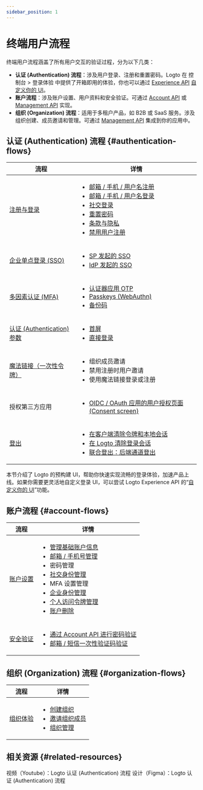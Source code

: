 ```yaml
---
sidebar_position: 1
---
```


# 终端用户流程

终端用户流程涵盖了所有用户交互的验证过程，分为以下几类：

- **认证 (Authentication) 流程**：涉及用户登录、注册和重置密码。Logto 在 <CloudLink to="/sign-in-experience">控制台 > 登录体验</CloudLink> 中提供了开箱即用的体验，你也可以通过 [Experience API](https://openapi.logto.io/group/endpoint-experience) [自定义你的 UI](/customization/bring-your-ui)。
- **账户流程**：涉及账户设置、用户资料和安全验证。可通过 [Account API](https://openapi.logto.io/group/endpoint-account-center) 或 [Management API](https://openapi.logto.io/operation/operation-getuser) 实现。
- **组织 (Organization) 流程**：适用于多租户产品，如 B2B 或 SaaS 服务。涉及组织创建、成员邀请和管理。可通过 [Management API](https://openapi.logto.io/operation/operation-listorganizations) 集成到你的应用中。

## 认证 (Authentication) 流程 \{#authentication-flows}

| 流程                                                                    | 详情                                                                                                                                                                                                                                                                                                                                                                                                                                                                                      |
| ----------------------------------------------------------------------- | ----------------------------------------------------------------------------------------------------------------------------------------------------------------------------------------------------------------------------------------------------------------------------------------------------------------------------------------------------------------------------------------------------------------------------------------------------------------------------------------- |
| [注册与登录](/end-user-flows/sign-up-and-sign-in)                       | <ul><li>[邮箱 / 手机 / 用户名注册](/end-user-flows/sign-up-and-sign-in/sign-up)</li><li>[邮箱 / 手机 / 用户名登录](/end-user-flows/sign-up-and-sign-in/sign-in)</li><li>[社交登录](/end-user-flows/sign-up-and-sign-in/social-sign-in)</li><li>[重置密码](/end-user-flows/sign-up-and-sign-in/reset-password)</li><li>[条款与隐私](/end-user-flows/sign-up-and-sign-in/terms-and-privacy)</li><li>[禁用用户注册](/end-user-flows/sign-up-and-sign-in/disable-user-registration)</li></ul> |
| [企业单点登录 (SSO)](/end-user-flows/enterprise-sso)                    | <ul><li>[SP 发起的 SSO](/end-user-flows/enterprise-sso/sp-initiated-sso)</li><li>[IdP 发起的 SSO](/end-user-flows/enterprise-sso/idp-initiated-sso)</li></ul>                                                                                                                                                                                                                                                                                                                             |
| [多因素认证 (MFA)](/end-user-flows/mfa)                                 | <ul><li>[认证器应用 OTP](/end-user-flows/mfa/authenticator-app-otp)</li><li>[Passkeys (WebAuthn)](/end-user-flows/mfa/webauthn)</li><li>[备份码](/end-user-flows/mfa/backup-codes)</li></ul>                                                                                                                                                                                                                                                                                              |
| [认证 (Authentication) 参数](/end-user-flows/authentication-parameters) | <ul><li>[首屏](/end-user-flows/authentication-parameters/first-screen)</li><li>[直接登录](/end-user-flows/authentication-parameters/direct-sign-in)</li></ul>                                                                                                                                                                                                                                                                                                                             |
| [魔法链接（一次性令牌）](/end-user-flows/one-time-token)                | <ul><li>组织成员邀请</li><li>禁用注册时用户邀请</li><li>使用魔法链接登录或注册</li></ul>                                                                                                                                                                                                                                                                                                                                                                                                  |
| 授权第三方应用                                                          | <ul><li>[OIDC / OAuth 应用的用户授权页面 (Consent screen)](/end-user-flows/consent-screen)</li></ul>                                                                                                                                                                                                                                                                                                                                                                                      |
| [登出](/end-user-flows/sign-out)                                        | <ul><li>[在客户端清除令牌和本地会话](/end-user-flows/sign-out/#clear-tokens-and-local-session-at-the-client-side)</li><li>[在 Logto 清除登录会话](/end-user-flows/sign-out/#clear-sign-in-session-at-logto)</li><li>[联合登出：后端通道登出](/end-user-flows/sign-out/#federated-sign-out-back-channel-logout)</li></ul>                                                                                                                                                                  |

本节介绍了 Logto 的预构建 UI，帮助你快速实现流畅的登录体验，加速产品上线。如果你需要更灵活地自定义登录 UI，可以尝试 Logto Experience API 的“[自定义你的 UI](/customization/bring-your-ui)”功能。

## 账户流程 \{#account-flows}

| 流程                                              | 详情                                                                                                                                                                                                                                                                                                                                                                                                                                                                                                                                                                                                                                                                               |
| ------------------------------------------------- | ---------------------------------------------------------------------------------------------------------------------------------------------------------------------------------------------------------------------------------------------------------------------------------------------------------------------------------------------------------------------------------------------------------------------------------------------------------------------------------------------------------------------------------------------------------------------------------------------------------------------------------------------------------------------------------- |
| [账户设置](/end-user-flows/account-settings)      | <ul><li>[管理基础账户信息](/end-user-flows/account-settings/by-account-api#manage-basic-account-information)</li><li>[邮箱 / 手机号管理](/end-user-flows/account-settings/by-account-api#manage-identifiers-and-other-sensitive-information)</li><li>密码管理</li><li>[社交身份管理](/end-user-flows/account-settings/by-account-api#link-a-new-social-connection)</li><li>MFA 设置管理</li><li>[企业身份管理](/end-user-flows/account-settings/by-management-api#user-enterprise-identities-management)</li><li>[个人访问令牌管理](/user-management/personal-access-token)</li><li>[账户删除](/end-user-flows/account-settings/by-management-api#user-account-deletion)</li></ul> |
| [安全验证](/end-user-flows/security-verification) | <ul><li>[通过 Account API 进行密码验证](/end-user-flows/security-verification#password-verification)</li><li>[邮箱 / 短信一次性验证码验证](/end-user-flows/security-verification#emailsms-one-time-code-verification)</li></ul>                                                                                                                                                                                                                                                                                                                                                                                                                                                    |

## 组织 (Organization) 流程 \{#organization-flows}

| 流程                                                | 详情                                                                                                                                                                                                                                                                      |
| --------------------------------------------------- | ------------------------------------------------------------------------------------------------------------------------------------------------------------------------------------------------------------------------------------------------------------------------- |
| [组织体验](/end-user-flows/organization-experience) | <ul><li>[创建组织](/end-user-flows/organization-experience/create-organization)</li><li>[邀请组织成员](/end-user-flows/organization-experience/invite-organization-members)</li><li>[组织管理](/end-user-flows/organization-experience/organization-management)</li></ul> |

## 相关资源 \{#related-resources}

<Url href="https://www.youtube.com/playlist?list=PLy2Il6wrD_fwhMhj-7lS5s94PVE2DAJYg">
  视频（Youtube）：Logto 认证 (Authentication) 流程
</Url>
<Url href="https://www.figma.com/community/file/1260495684847942413/logto-sign-in-experience">
  设计（Figma）：Logto 认证 (Authentication) 流程
</Url>
